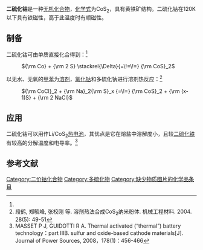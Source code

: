 {{chembox
| ImageFile = Kristallstruktur_Pyrit.png
| ImageSize = 
| IUPACName = 
| OtherNames = 二硫化亚钴
| Section1 = {{Chembox Identifiers
| CASNo_Ref = {{cascite|changed|??}}
|   CASNo = 12013-10-4
|   PubChem = 
|   SMILES = [S-][S-].[Co+2]
  }}
| Section2 = {{Chembox Properties
|   Formula = CoS<sub>2</sub>

|   MolarMass = 123.063
|   Appearance = 黑色固体<ref name=wj>姚凤仪, 郭德威, 桂明德. 无机化学丛书 第五卷. 氧 硫 硒分族. 科学出版社, 2011. 3.12.8 过渡金属的硫化物. ISBN 978-7-03-030544-2</ref>
|   Density = 4.27 g/cm<sup>3</sup>
|   MeltingPt = 650℃（分解）<ref name=cos2>陈立波. 高功率热电池用二硫化钴制备及性能测试研究观察. 中国化工贸易. 2014. 6(28)：134</ref>
|   BoilingPt = 
|   Solubility = 
|   SolubleOther = 
  }}
| Section3 = {{Chembox Hazards
|   MainHazards = 
|   FlashPt = 
|   Autoignition = 
  }}
| Section8 = {{Chembox Related
|   Function = 
|   OtherFunctn = 
|   OtherAnions = [[二硒化钴|二硒化钴]]
|   OtherCations = [[二硫化铁|二硫化铁]]<BR>[[二硫化镍|二硫化镍]]
|   OtherCpds = [[硫化钴|硫化钴]]
  }}
}}
'''二硫化钴'''是一种[[无机化合物|无机化合物]]，[[化学式|化学式]]为CoS<sub>2</sub>，具有黄铁矿结构。二硫化钴在120K以下具有铁磁性，高于此温度时有顺磁性。

==制备==
二硫化钴可由单质直接化合得到：<ref name=cos2 />
: <math>{\rm Co} + {\rm 2 S} \stackrel{\Delta}{=\!=\!=} {\rm CoS}_2</math>
以无水、无氧的[[甲苯|甲苯]]为[[溶剂|溶剂]]，[[氯化钴|氯化钴]]和多硫化钠进行溶剂热反应：<ref>段鹤, 郑毓峰, 张校刚 等. 溶剂热法合成CoS<sub>2</sub>纳米粉体. 机械工程材料. 2004. 28(5): 49-51</ref>
: <math>{\rm CoCl}_2 + {\rm Na}_2{\rm S}_x {=\!=} {\rm CoS}_2 + {\rm (x-1)S} + {\rm 2 NaCl}</math>

==应用==
二硫化钴可以用作Li/CoS<sub>2</sub>[[热电池|热电池]]，其优点是它在熔盐中溶解度小，且较[[二硫化铁|二硫化铁]]有较高的分解温度和电导率。<ref>MASSET P J, GUIDOTTI R A. Thermal activated (“thermal”) battery technology：part IIIB. sulfur and oxide-based cathode materials[J]. Journal of Power Sources, 2008，178(1)：456-466</ref>
==参考文献==
{{reflist}}

{{硫化物}}
[[Category:二价钴化合物|Category:二价钴化合物]]
[[Category:多硫化物|Category:多硫化物]]
[[Category:缺少物质图片的化学品条目|Category:缺少物质图片的化学品条目]]